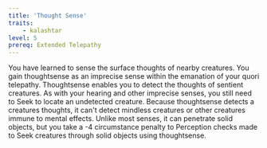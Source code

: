 ```yaml
---
title: 'Thought Sense'
traits:
    - kalashtar
level: 5
prereq: Extended Telepathy
---
```


You have learned to sense the surface thoughts of nearby creatures. You gain thoughtsense as an imprecise sense within the emanation of your quori telepathy. Thoughtsense enables you to detect the thoughts of sentient creatures. As with your hearing and other imprecise senses, you still need to Seek to locate an undetected creature. Because thoughtsense detects a creatures thoughts, it can't detect mindless creatures or other creatures immune to mental effects. Unlike most senses, it can penetrate solid objects, but you take a -4 circumstance penalty to Perception checks made to Seek creatures through solid objects using thoughtsense.